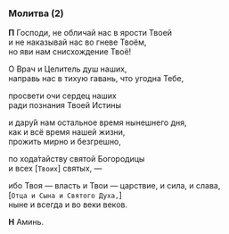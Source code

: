 ### Молитва (2)

**П** Господи, не обличай нас в ярости Твоей  
и не наказывай нас во гневе Твоём,  
но яви нам снисхождение Твоё!

О Врач и Целитель душ наших,  
направь нас в тихую гавань, что угодна Тебе,

просвети очи сердец наших  
ради познания Твоей Истины

и дару́й нам остальное время нынешнего дня,  
как и всё время нашей жизни,  
прожить мирно и безгрешно,

по хода́тайству святой Богородицы  
и всех <R>[</R>`Твоих`<R>]</R> святых, —

ибо Твоя — власть и Твои — царствие, и сила, и слава,  
<R>[</R>`Отца и Сына и Святого Духа,`<R>]</R>  
ныне и всегда и во веки веков.

**Н** Аминь.
